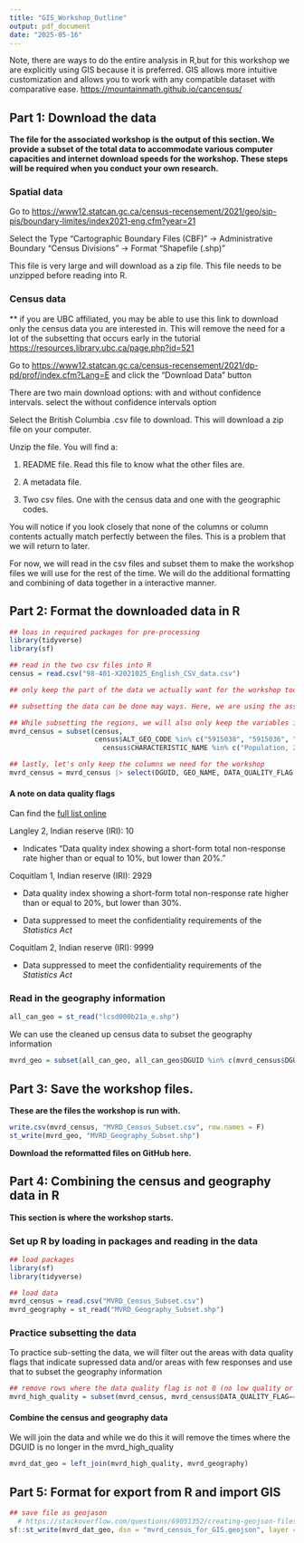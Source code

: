 ```yaml
---
title: "GIS_Workshop_Outline"
output: pdf_document
date: "2025-05-16"
---
```


Note, there are ways to do the entire analysis in R,but for this workshop we are explicitly using GIS because it is preferred. GIS allows more intuitive customization and allows you to work with any compatible dataset with comparative ease. <https://mountainmath.github.io/cancensus/>

## Part 1: Download the data

**The file for the associated workshop is the output of this section. We provide a subset of the total data to accommodate various computer capacities and internet download speeds for the workshop. These steps will be required when you conduct your own research.**

### Spatial data

Go to <https://www12.statcan.gc.ca/census-recensement/2021/geo/sip-pis/boundary-limites/index2021-eng.cfm?year=21>

Select the Type "Cartographic Boundary Files (CBF)" -\> Administrative Boundary "Census Divisions" -\> Format "Shapefile (.shp)"

This file is very large and will download as a zip file. This file needs to be unzipped before reading into R.

### Census data

\*\* if you are UBC affiliated, you may be able to use this link to download only the census data you are interested in. This will remove the need for a lot of the subsetting that occurs early in the tutorial <https://resources.library.ubc.ca/page.php?id=521>

Go to <https://www12.statcan.gc.ca/census-recensement/2021/dp-pd/prof/index.cfm?Lang=E> and click the "Download Data" button

There are two main download options: with and without confidence intervals. select the without confidence intervals option

Select the British Columbia .csv file to download. This will download a zip file on your computer.

Unzip the file. You will find a:

1.  README file. Read this file to know what the other files are.

2.  A metadata file.

3.  Two csv files. One with the census data and one with the geographic codes.

You will notice if you look closely that none of the columns or column contents actually match perfectly between the files. This is a problem that we will return to later.

For now, we will read in the csv files and subset them to make the workshop files we will use for the rest of the time. We will do the additional formatting and combining of data together in a interactive manner.

## Part 2: Format the downloaded data in R

```r
## loas in required packages for pre-processing
library(tidyverse)
library(sf)

## read in the two csv files into R
census = read.csv("98-401-X2021025_English_CSV_data.csv")

## only keep the part of the data we actually want for the workshop today (Names with Vancouver in it)

## subsetting the data can be done may ways. Here, we are using the associated codes with each census subdivision of the Metro Vancouver Regional District. We will keep all codes in the list.

## While subsetting the regions, we will also only keep the variables in the CHARACTERISTIC_NAME column we are interested in
mvrd_census = subset(census, 
                     census$ALT_GEO_CODE %in% c("5915038", "5915036", "5915062", "5915025", "5915034", "5915039", "5915804", "5915805", "5915011", "5909856", "5915001", "5915002", "5915065", "5915075", "5915020", "5915022", "5915046", "5915051", "5915055", "5915029", "5915070", "5915039", "5915043", "5915015", "5915004", "5915802", "5915007") &
                       census$CHARACTERISTIC_NAME %in% c("Population, 2021", "  Average after-tax income in 2020 ($)", "    Average COVID-19 emergency and recovery benefits in 2020 among recipients ($)"))

## lastly, let's only keep the columns we need for the workshop
mvrd_census = mvrd_census |> select(DGUID, GEO_NAME, DATA_QUALITY_FLAG, C1_COUNT_TOTAL, CHARACTERISTIC_NAME)

```

#### A note on data quality flags

Can find the [full list online](https://www12.statcan.gc.ca/census-recensement/2021/ref/98-26-0006/982600062021001-eng.cfm)

Langley 2, Indian reserve (IRI): 10

-   Indicates "Data quality index showing a short-form total non-response rate higher than or equal to 10%, but lower than 20%."

Coquitlam 1, Indian reserve (IRI): 2929

-   Data quality index showing a short-form total non-response rate higher than or equal to 20%, but lower than 30%.

-   Data suppressed to meet the confidentiality requirements of the *Statistics Act* 

Coquitlam 2, Indian reserve (IRI): 9999

-   Data suppressed to meet the confidentiality requirements of the *Statistics Act*

### Read in the geography information

```r
all_can_geo = st_read("lcsd000b21a_e.shp")
```

We can use the cleaned up census data to subset the geography information

```r
mvrd_geo = subset(all_can_geo, all_can_geo$DGUID %in% c(mvrd_census$DGUID))
```

## Part 3: Save the workshop files.

**These are the files the workshop is run with.**

```r
write.csv(mvrd_census, "MVRD_Census_Subset.csv", row.names = F)
st_write(mvrd_geo, "MVRD_Geography_Subset.shp")
```


**Download the reformatted files on GitHub here.**

## Part 4: Combining the census and geography data in R

**This section is where the workshop starts.**

### Set up R by loading in packages and reading in the data

```r
## load packages
library(sf)
library(tidyverse)

## load data
mvrd_census = read.csv("MVRD_Census_Subset.csv")
mvrd_geography = st_read("MVRD_Geography_Subset.shp")
```

### Practice subsetting the data

To practice sub-setting the data, we will filter out the areas with data quality flags that indicate supressed data and/or areas with few responses and use that to subset the geography information

```r
## remove rows where the data quality flag is not 0 (no low quality or supression flag)
mvrd_high_quality = subset(mvrd_census, mvrd_census$DATA_QUALITY_FLAG==0)
```

#### Combine the census and geography data
We will join the data and while we do this it will remove the times where the DGUID is no longer in the mvrd_high_quality

```r
mvrd_dat_geo = left_join(mvrd_high_quality, mvrd_geography)
```


## Part 5: Format for export from R and import GIS

```r
## save file as geojason
  # https://stackoverflow.com/questions/69051352/creating-geojson-files-in-r-using-geojson-write
sf::st_write(mvrd_dat_geo, dsn = "mvrd_census_for_GIS.geojson", layer = "mvrd.geojson")
```
